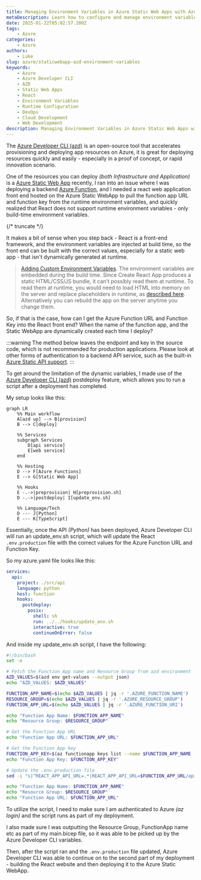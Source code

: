 ```yaml
---
title: Managing Environment Variables in Azure Static Web Apps with Azure Developer CLI
metaDescription: Learn how to configure and manage environment variables in Azure Static Web Apps using Azure Developer CLI (azd) deployment hooks for React applications.
date: 2025-01-22T05:02:57.200Z
tags:
    - Azure
categories:
    - Azure
authors:
    - Luke
slug: azure/staticwebapp-azd-environment-variables
keywords:
    - Azure
    - Azure Developer CLI
    - AZD
    - Static Web Apps
    - React
    - Environment Variables
    - Runtime Configuration
    - DevOps
    - Cloud Development
    - Web Development
description: Managing Environment Variables in Azure Static Web Apps with Azure Developer CLI
---
```


The [Azure Developer CLI (azd)](https://learn.microsoft.com/azure/developer/azure-developer-cli/overview?tabs=windows&WT.mc_id=AZ-MVP-5004796) is an open-source tool that accelerates provisioning and deploying app resources on Azure, it is great for deploying resources quickly and easily - especially in a proof of concept, or rapid innovation scenario.

One of the resources you can deploy _(both Infrastructure and Application)_ is a [Azure Static Web App](https://learn.microsoft.com/azure/static-web-apps/overview?WT.mc_id=AZ-MVP-5004796) recently, I ran into an issue where I was deploying a backend [Azure Function](https://learn.microsoft.com/azure/azure-functions/functions-overview?pivots=programming-language-python&WT.mc_id=AZ-MVP-5004796), and I needed a react web application front end hosted on the Azure Static WebApp to pull the function app URL and function key from the runtime environment variables, and quickly realized that React does not support runtime environment variables - only build-time environment variables.

{/* truncate */}

It makes a bit of sense when you step back - React is a front-end framework, and the environment variables are injected at build time, so the front end can be built with the correct values, especially for a static web app - that isn't dynamically generated at runtime. 

> [Adding Custom Environment Variables](https://create-react-app.dev/docs/adding-custom-environment-variables/). The environment variables are embedded during the build time. Since Create React App produces a static HTML/CSS/JS bundle, it can’t possibly read them at runtime. To read them at runtime, you would need to load HTML into memory on the server and replace placeholders in runtime, as [described here](https://create-react-app.dev/docs/title-and-meta-tags#injecting-data-from-the-server-into-the-page). Alternatively you can rebuild the app on the server anytime you change them.

So, if that is the case, how can I get the Azure Function URL and Function Key into the React front end? When the name of the function app, and the Static WebApp are dynamically created each time I deploy?

:::warning
The method below leaves the endpoint and key in the source code, which is not recommended for production applications. Please look at other forms of authentication to a backend API service, such as the built-in [Azure Static API support](https://learn.microsoft.com/azure/static-web-apps/apis-overview?WT.mc_id=AZ-MVP-5004796).
:::

To get around the limitation of the dynamic variables, I made use of the [Azure Developer CLI (azd)](https://learn.microsoft.com/azure/developer/azure-developer-cli/overview?tabs=windows&WT.mc_id=AZ-MVP-5004796) postdeploy feature, which allows you to run a script after a deployment has completed.

My setup looks like this:

```mermaid
graph LR
    %% Main workflow
    A[azd up] --> B[provision]
    B --> C[deploy]
    
    %% Services
    subgraph Services
        D[api service]
        E[web service]
    end
    
    %% Hosting
    D --> F[Azure Functions]
    E --> G[Static Web App]
    
    %% Hooks
    E -.->|preprovision| H[preprovision.sh]
    D -.->|postdeploy| I[update_env.sh]
    
    %% Language/Tech
    D --- J[Python]
    E --- K[TypeScript]
```

Essentially, once the API _(Python)_ has been deployed, Azure Developer CLI will run an update_env.sh script, which will update the React `.env.production` file with the correct values for the Azure Function URL and Function Key.

So my azure.yaml file looks like this:

```yaml
services:
  api:
    project: ./src/api
    language: python
    host: function
    hooks:
      postdeploy:
        posix:
          shell: sh
          run: ../../hooks/update_env.sh
          interactive: true
          continueOnError: false
```

And inside my update_env.sh script, I have the following:

```bash
#!/bin/bash
set -e

# Fetch the Function App name and Resource Group from azd environment
AZD_VALUES=$(azd env get-values --output json)
echo "AZD_VALUES: $AZD_VALUES"

FUNCTION_APP_NAME=$(echo $AZD_VALUES | jq -r '.AZURE_FUNCTION_NAME')
RESOURCE_GROUP=$(echo $AZD_VALUES | jq -r '.AZURE_RESOURCE_GROUP')
FUNCTION_APP_URL=$(echo $AZD_VALUES | jq -r '.AZURE_FUNCTION_URI')

echo "Function App Name: $FUNCTION_APP_NAME"
echo "Resource Group: $RESOURCE_GROUP"

# Get the Function App URL
echo "Function App URL: $FUNCTION_APP_URL"

# Get the Function App key
FUNCTION_APP_KEY=$(az functionapp keys list --name $FUNCTION_APP_NAME --resource-group $RESOURCE_GROUP --query functionKeys.default -o tsv)
echo "Function App Key: $FUNCTION_APP_KEY"

# Update the .env.production file
sed -i "s|^REACT_APP_API_URL=.*|REACT_APP_API_URL=$FUNCTION_APP_URL/api|" ../web/.env.production

echo "Function App Name: $FUNCTION_APP_NAME"
echo "Resource Group: $RESOURCE_GROUP"
echo "Function App URL: $FUNCTION_APP_URL"
```

To utilize the script, I need to make sure I am authenticated to Azure _(az login)_ and the script runs as part of my deployment.

I also made sure I was outputting the Resource Group, FunctionApp name etc as part of my main.bicep file, so it was able to be picked up by the Azure Developer CLI variables.

Then, after the script ran and the `.env.production` file updated, Azure Developer CLI was able to continue on to the second part of my deployment - building the React website and then deploying it to the Azure Static WebApp.

